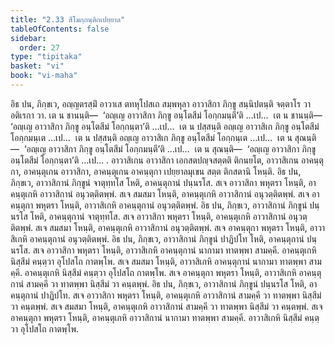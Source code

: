 ```yaml
---
title: "2.33 สีโมกฺกนฺติกเปยฺยาล"
tableOfContents: false
sidebar:
  order: 27
type: "tipitaka"
basket: "vi"
book: "vi-maha"
---
```



<DynamicBreadcrumb />

<Division number="177" book="vi-maha">

<Paragraph number="774" book="vi-maha">
อิธ ปน, ภิกฺขเว, อญฺญตรสฺมิํ อาวาเส ตทหุโปสเถ สมฺพหุลา อาวาสิกา ภิกฺขู สนฺนิปตนฺติ จตฺตาโร วา อติเรกา วา. เต น ชานนฺติ—  ‘อญฺเญ อาวาสิกา ภิกฺขู อนฺโตสีมํ โอกฺกมนฺตี’ติ …เป…  เต น ชานนฺติ—  ‘อญฺเญ อาวาสิกา ภิกฺขู อนฺโตสีมํ โอกฺกนฺตา’ติ …เป…  เต น ปสฺสนฺติ อญฺเญ อาวาสิเก ภิกฺขู อนฺโตสีมํ โอกฺกมนฺเต …เป…  เต น ปสฺสนฺติ อญฺเญ อาวาสิเก ภิกฺขู อนฺโตสีมํ โอกฺกนฺเต …เป…  เต น สุณนฺติ—  ‘อญฺเญ อาวาสิกา ภิกฺขู อนฺโตสีมํ โอกฺกมนฺตี’ติ …เป…  เต น สุณนฺติ—  ‘อญฺเญ อาวาสิกา ภิกฺขู อนฺโตสีมํ โอกฺกนฺตา’ติ …เป… .
</Paragraph>

<Paragraph number="775" book="vi-maha">
อาวาสิเกน อาวาสิกา เอกสตปญฺจสตฺตติ ติกนยโต, อาวาสิเกน อาคนฺตุกา, อาคนฺตุเกน อาวาสิกา, อาคนฺตุเกน อาคนฺตุกา เปยฺยาลมุเขน สตฺต ติกสตานิ โหนฺติ.
</Paragraph>

</Division>
<Division number="178" book="vi-maha">

<Paragraph number="776" book="vi-maha">
อิธ ปน, ภิกฺขเว, อาวาสิกานํ ภิกฺขูนํ จาตุทฺทโส โหติ, อาคนฺตุกานํ ปนฺนรโส. สเจ อาวาสิกา พหุตรา โหนฺติ, อาคนฺตุเกหิ อาวาสิกานํ อนุวตฺติตพฺพํ. สเจ สมสมา โหนฺติ, อาคนฺตุเกหิ อาวาสิกานํ อนุวตฺติตพฺพํ. สเจ อาคนฺตุกา พหุตรา โหนฺติ, อาวาสิเกหิ อาคนฺตุกานํ อนุวตฺติตพฺพํ.
</Paragraph>

<Paragraph number="777" book="vi-maha">
อิธ ปน, ภิกฺขเว, อาวาสิกานํ ภิกฺขูนํ ปนฺนรโส โหติ, อาคนฺตุกานํ จาตุทฺทโส. สเจ อาวาสิกา พหุตรา โหนฺติ, อาคนฺตุเกหิ อาวาสิกานํ อนุวตฺติตพฺพํ. สเจ สมสมา โหนฺติ, อาคนฺตุเกหิ อาวาสิกานํ อนุวตฺติตพฺพํ. สเจ อาคนฺตุกา พหุตรา โหนฺติ, อาวาสิเกหิ อาคนฺตุกานํ อนุวตฺติตพฺพํ.
</Paragraph>

<Paragraph number="778" book="vi-maha">
อิธ ปน, ภิกฺขเว, อาวาสิกานํ ภิกฺขูนํ ปาฏิปโท โหติ, อาคนฺตุกานํ ปนฺนรโส. สเจ อาวาสิกา พหุตรา โหนฺติ, อาวาสิเกหิ อาคนฺตุกานํ นากามา ทาตพฺพา สามคฺคี. อาคนฺตุเกหิ นิสฺสีมํ คนฺตฺวา อุโปสโถ กาตพฺโพ. สเจ สมสมา โหนฺติ, อาวาสิเกหิ อาคนฺตุกานํ นากามา ทาตพฺพา สามคฺคี. อาคนฺตุเกหิ นิสฺสีมํ คนฺตฺวา อุโปสโถ กาตพฺโพ. สเจ อาคนฺตุกา พหุตรา โหนฺติ, อาวาสิเกหิ อาคนฺตุกานํ สามคฺคี วา ทาตพฺพา นิสฺสีมํ วา คนฺตพฺพํ.
</Paragraph>

<Paragraph number="779" book="vi-maha">
อิธ ปน, ภิกฺขเว, อาวาสิกานํ ภิกฺขูนํ ปนฺนรโส โหติ, อาคนฺตุกานํ ปาฏิปโท. สเจ อาวาสิกา พหุตรา โหนฺติ, อาคนฺตุเกหิ อาวาสิกานํ สามคฺคี วา ทาตพฺพา นิสฺสีมํ วา คนฺตพฺพํ. สเจ สมสมา โหนฺติ, อาคนฺตุเกหิ อาวาสิกานํ สามคฺคี วา ทาตพฺพา นิสฺสีมํ วา คนฺตพฺพํ. สเจ อาคนฺตุกา พหุตรา โหนฺติ, อาคนฺตุเกหิ อาวาสิกานํ นากามา ทาตพฺพา สามคฺคี. อาวาสิเกหิ นิสฺสีมํ คนฺตฺวา อุโปสโถ กาตพฺโพ.
</Paragraph>
</Division>